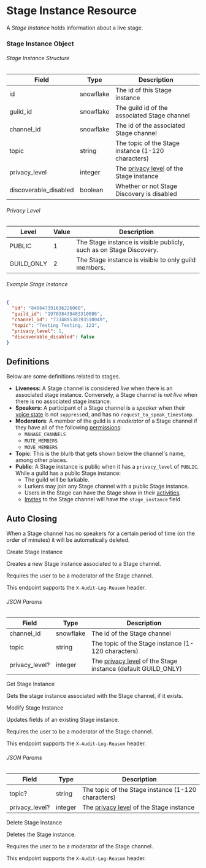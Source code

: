 
# Stage Instance Resource

A _Stage Instance_ holds information about a live stage.

### Stage Instance Object

###### Stage Instance Structure

| Field                 | Type      | Description                                                                     |
| --------------------- | --------- | ------------------------------------------------------------------------------- |
| id                    | snowflake | The id of this Stage instance                                                   |
| guild_id              | snowflake | The guild id of the associated Stage channel                                    |
| channel_id            | snowflake | The id of the associated Stage channel                                          |
| topic                 | string    | The topic of the Stage instance (1-120 characters)                              |
| privacy_level         | integer   | The [privacy level](#stage-instance-object-privacy-level) of the Stage instance |
| discoverable_disabled | boolean   | Whether or not Stage Discovery is disabled                                      |

###### Privacy Level

| Level      | Value | Description                                                         |
| ---------- | ----- | ------------------------------------------------------------------- |
| PUBLIC     | 1     | The Stage instance is visible publicly, such as on Stage Discovery. |
| GUILD_ONLY | 2     | The Stage instance is visible to only guild members.                |

###### Example Stage Instance

```json
{
  "id": "840647391636226060",
  "guild_id": "197038439483310086",
  "channel_id": "733488538393510049",
  "topic": "Testing Testing, 123",
  "privacy_level": 1,
  "discoverable_disabled": false
}
```

## Definitions

Below are some definitions related to stages.

- **Liveness:** A Stage channel is considered _live_ when there is an associated stage instance. Conversely, a Stage channel is _not live_ when there is no associated stage instance.
- **Speakers:** A participant of a Stage channel is a _speaker_ when their [voice state](/resources/voice#voice-state-object)
  is not `suppress`ed, and has no `request_to_speak_timestamp`.
- **Moderators**: A member of the guild is a _moderator_ of a Stage channel if they have all of the following [permissions](/topics/permissions#permissions):
  - `MANAGE_CHANNELS`
  - `MUTE_MEMBERS`
  - `MOVE_MEMBERS`
- **Topic**: This is the blurb that gets shown below the channel's name, among other places.
- **Public**: A Stage instance is public when it has a `privacy_level` of `PUBLIC`. While a guild has a public Stage instance:
  - The guild will be lurkable.
  - Lurkers may join any Stage channel with a public Stage instance.
  - Users in the Stage can have the Stage show in their [activities](/topics/gateway#presence).
  - [Invites](/resources/invite#invite-object) to the Stage channel will have the `stage_instance` field.

## Auto Closing

When a Stage channel has no speakers for a certain period of time (on the order of minutes) it will be automatically deleted.

<RouteHeader method="POST" url="/stage-instances">
  Create Stage Instance
</RouteHeader>

Creates a new Stage instance associated to a Stage channel.

Requires the user to be a moderator of the Stage channel.

<Alert type="info">

This endpoint supports the `X-Audit-Log-Reason` header.

</Alert>

###### JSON Params

| Field          | Type      | Description                                                                                          |
| -------------- | --------- | ---------------------------------------------------------------------------------------------------- |
| channel_id     | snowflake | The id of the Stage channel                                                                          |
| topic          | string    | The topic of the Stage instance (1-120 characters)                                                   |
| privacy_level? | integer   | The [privacy level](#stage-instance-object-privacy-level) of the Stage instance (default GUILD_ONLY) |

<RouteHeader method="GET" url="/stage-instances/{channel.id}">
  Get Stage Instance
</RouteHeader>

Gets the stage instance associated with the Stage channel, if it exists.

<RouteHeader method="PATCH" url="/stage-instances/{channel.id}">
  Modify Stage Instance
</RouteHeader>

Updates fields of an existing Stage instance.

Requires the user to be a moderator of the Stage channel.

<Alert type="info">

This endpoint supports the `X-Audit-Log-Reason` header.

</Alert>

###### JSON Params

| Field          | Type    | Description                                                                     |
| -------------- | ------- | ------------------------------------------------------------------------------- |
| topic?         | string  | The topic of the Stage instance (1-120 characters)                              |
| privacy_level? | integer | The [privacy level](#stage-instance-object-privacy-level) of the Stage instance |

<RouteHeader method="DELETE" url="/stage-instances/{channel.id}">
  Delete Stage Instance
</RouteHeader>

Deletes the Stage instance.

Requires the user to be a moderator of the Stage channel.

<Alert type="info">

This endpoint supports the `X-Audit-Log-Reason` header.

</Alert>
